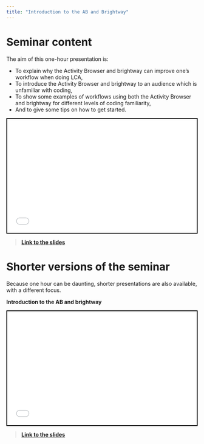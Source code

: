 ```yaml
---
title: "Introduction to the AB and Brightway"
---
```


# Seminar content

The aim of this one-hour presentation is:

- To explain why the Activity Browser and brightway can improve one's workflow when doing LCA,
- To introduce the Activity Browser and brightway to an audience which is unfamiliar with coding,
- To show some examples of workflows using both the Activity Browser and brightway for different levels of coding familiarity,
- And to give some tips on how to get started.

<div>

```{=html}
<iframe class="slide-deck" height="300" width="500" style="border:2px solid black;" src="presentations/presentation_seminar_intro.html"></iframe>
```

</div>

> [**Link to the slides**](presentations/presentation_seminar_intro.html)

# Shorter versions of the seminar

Because one hour can be daunting, shorter presentations are also available, with a different focus.

**Introduction to the AB and brightway**

<div>

```{=html}
<iframe class="slide-deck" height="300" width="500" style="border:2px solid black;" src="presentations/presentation_seminar_intro_only.html"></iframe>
```

</div>

> [**Link to the slides**](presentations/presentation_seminar_intro_only.html)
